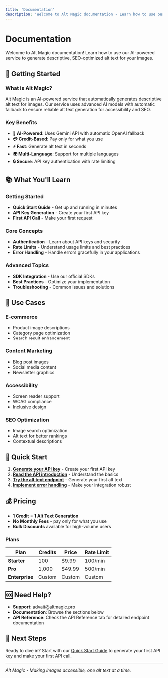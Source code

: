 ```yaml
---
title: 'Documentation'
description: 'Welcome to Alt Magic documentation - Learn how to use our AI-powered alt text generation service'
---
```


# Documentation

Welcome to Alt Magic documentation! Learn how to use our AI-powered service to generate descriptive, SEO-optimized alt text for your images.

## 🚀 Getting Started

### What is Alt Magic?

Alt Magic is an AI-powered service that automatically generates descriptive alt text for images. Our service uses advanced AI models with automatic fallback to ensure reliable alt text generation for accessibility and SEO.

### Key Benefits

- **🤖 AI-Powered**: Uses Gemini API with automatic OpenAI fallback
- **💳 Credit-Based**: Pay only for what you use
- **⚡ Fast**: Generate alt text in seconds
- **🌍 Multi-Language**: Support for multiple languages
- **🔒 Secure**: API key authentication with rate limiting

## 📚 What You'll Learn

### Getting Started
- **Quick Start Guide** - Get up and running in minutes
- **API Key Generation** - Create your first API key
- **First API Call** - Make your first request

### Core Concepts
- **Authentication** - Learn about API keys and security
- **Rate Limits** - Understand usage limits and best practices
- **Error Handling** - Handle errors gracefully in your applications

### Advanced Topics
- **SDK Integration** - Use our official SDKs
- **Best Practices** - Optimize your implementation
- **Troubleshooting** - Common issues and solutions

## 🎯 Use Cases

### E-commerce
- Product image descriptions
- Category page optimization
- Search result enhancement

### Content Marketing
- Blog post images
- Social media content
- Newsletter graphics

### Accessibility
- Screen reader support
- WCAG compliance
- Inclusive design

### SEO Optimization
- Image search optimization
- Alt text for better rankings
- Contextual descriptions

## 🔧 Quick Start

1. **[Generate your API key](/api-reference/api-key-generation)** - Create your first API key
2. **[Read the API introduction](/api-reference/introduction)** - Understand the basics
3. **[Try the alt text endpoint](/api-reference/alt-text-generation)** - Generate your first alt text
4. **[Implement error handling](/api-reference/error-handling)** - Make your integration robust

## 💰 Pricing

- **1 Credit** = **1 Alt Text Generation**
- **No Monthly Fees** - pay only for what you use
- **Bulk Discounts** available for high-volume users

### Plans

| Plan | Credits | Price | Rate Limit |
|------|---------|-------|------------|
| **Starter** | 100 | $9.99 | 100/min |
| **Pro** | 1,000 | $49.99 | 500/min |
| **Enterprise** | Custom | Custom | Custom |

## 🆘 Need Help?

- **Support**: [advait@altmagic.pro](mailto:advait@altmagic.pro)
- **Documentation**: Browse the sections below
- **API Reference**: Check the API Reference tab for detailed endpoint documentation

## 📖 Next Steps

Ready to dive in? Start with our [Quick Start Guide](/api-reference/api-key-generation) to generate your first API key and make your first API call.

---

*Alt Magic - Making images accessible, one alt text at a time.*
